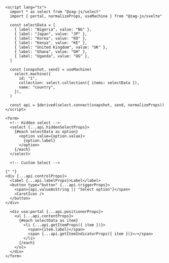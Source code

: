 ```svelte
<script lang="ts">
  import * as select from "@zag-js/select"
  import { portal, normalizeProps, useMachine } from "@zag-js/svelte"

  const selectData = [
    { label: "Nigeria", value: "NG" },
    { label: "Japan", value: "JP" },
    { label: "Korea", value: "KO" },
    { label: "Kenya", value: "KE" },
    { label: "United Kingdom", value: "UK" },
    { label: "Ghana", value: "GH" },
    { label: "Uganda", value: "UG" },
  ]

  const [snapshot, send] = useMachine(
    select.machine({
      id: "1",
      collection: select.collection({ items: selectData }),
      name: "country",
    }),
  )

  const api = $derived(select.connect(snapshot, send, normalizeProps))
</script>

<form>
  <!-- Hidden select -->
  <select {...api.hiddenSelectProps}>
    {#each selectData as option}
      <option value={option.value}>
        {option.label}
      </option>
    {/each}
  </select>

  <!-- Custom Select -->

{" "}
<div {...api.controlProps}>
  <label {...api.labelProps}>Label</label>
  <button type="button" {...api.triggerProps}>
    <span>{api.valueAsString || "Select option"}</span>
    <CaretIcon />
  </button>
</div>

  <div use:portal {...api.positionerProps}>
    <ul {...api.contentProps}>
      {#each selectData as item}
        <li {...api.getItemProps({ item })}>
          <span>{item.label}</span>
          <span {...api.getItemIndicatorProps({ item })}>✓</span>
        </li>
      {/each}
    </ul>
  </div>
</form>
```
